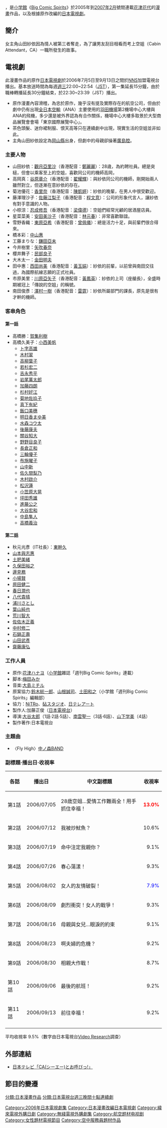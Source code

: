 {{noteTA
|G1=JP Show}}
{{Infobox animanga/Headerofja
|title=空姐真命苦 
|image= 
|size= 
|caption= 
|japanese= CAとお呼びっ!
|english= 
|kana= シーエーとおよびっ
|romaji= 
|genre= [[喜劇|喜劇]]
}}
{{Infobox animanga/Manga
|タイトル=空姐真命苦
|作者=[[花津ハナヨ|花津ハナヨ]]
|作画=
|出版社=[[小学館|小学館]]
|他出版社=
|掲載誌=[[Big_Comic_Spirits|Big Comic Spirits]]
|レーベル=
|発売日=
|開始=2005年
|終了=2007年2月號
|巻数=全4冊
|話数=
|その他=
|インターネット=
}}
{{Infobox animanga/TVDrama
|タイトル=空姐真命苦
|原作=[[花津ハナヨ|花津ハナヨ]]
|監督=大谷太郎、南雲聖一、山下學美
|制作=加藤正俊
|放送局=[[日本電視台|日本電視台]]
|放送開始=2006年7月5日
|放送終了=9月13日
|話数=全11話
|その他=
|コピーライト=
}}
{{Infobox animanga/Cast
|人物=山田紗依<br>高岡真<br>田中惠
|演員=[[觀月亞里沙|觀月亞里沙]]<br>[[谷原章介|谷原章介]]<br>[[西田尚美|西田尚美]]
}}
{{Infobox animanga/Footerofja}}

{{日本作品|空姐真命苦|CAとお呼びっ!|Call me CA!}}，是[[小学館|小学館]]《[[Big_Comic_Spirits|Big Comic Spirits]]》於2005年到[[2007年2月|2007年2月]]號間連載[[花津花代|花津花代]]的[[漫畫|漫畫]]作品，以及根據原作改編的[[日本電視劇|日本電視劇]]。

==簡介==
女主角山田紗依因為情人被第三者奪走，為了讓男友刮目相看而考上空姐（Cabin Attendant，CA）一職所發生的故事。

==電視劇==
{{電視節目信息框
| 名稱       = 空姐真命苦<br><small>{{lang|ja|CAとお呼びっ!}}</small>
| 類型       = [[電視劇|電視劇]]
| 演出       = [[觀月亞里沙|觀月亞里沙]]等
| 主題曲     = [[中ノ森BAND|中ノ森BAND]]〈Fly High〉
| 片頭曲     = 
| 片尾曲     = [[中ノ森BAND|中ノ森BAND]]〈Fly High〉
| 國家       = {{JPN}}
| 語言       = [[日語|日語]]
| 外景       = {{JPN}}
| 每集長     = 54分鐘
| 集數       = 11集
| 執行製片   = 
| 製片人     = 加藤正俊
| 監製   = 
| 副製片人   = 
| 共同製片人 = 
| 編審       = 
| 剪輯       = 
| 電視台     = [[日本電視台|日本電視台]]
| 播出國家    = {{JPN}}
| 開始       = 2006年7月5日
| 結束       = 2006年9月13日
| 官方網站   = http://www.ntv.co.jp/CA/
}}
此漫畫作品的原作[[日本電視劇|日本電視劇]]於2006年7月5日至9月13日之間於[[日本電視網協議會|NNS]]加盟電視台播出。基本放送時間為每週[[週三|週三]]22:00~22:54（[[日本標準時|JST]]），第一集延長15分鐘，由於職棒轉播延長30分鐘結束，於22:30~23:39（JST）播出。

* 原作漫畫內容滑稽，為忠於原作，幾乎沒有提及實際存在的航空公司，但由於劇中仍有出現[[全日本空輸|全日本空輸]]（ANA）主要使用的[[東京國際機場|羽田機場]]第2機場中心大樓與ANA的飛機，多少還是被外界認為有合作關係，機場中心大樓多取景於大型商品展覽會會場「東京國際展覽中心」。
* 茶色頭髮、迷你裙制服、恨天高等只在連續劇中出現，現實生活的空姐並非如此。
*主角山田紗依設定為[[岡山縣|岡山縣]]出身，但劇中的母親卻操著[[關西腔|廣島腔]]。

=== 主要人物 ===
*山田紗依：[[觀月亞里沙|觀月亞里沙]]（香港配音：[[鄭麗麗|鄭麗麗]]）：28歳，為約聘社員。總是突槌，但會以乘客至上的空姐，喜歡同公司的機師高岡，
*高岡真：[[谷原章介|谷原章介]]（香港配音：[[翟耀輝|翟耀輝]]）：與紗依同公司的機師，剛開始兩人雖然對立，但逐漸在意紗依的存在。
*菊池優花：[[香里奈|香里奈]]（香港配音：[[陳凱婷|陳凱婷]]）：紗依的晚輩，在男人中很受歡迎。
*藤澤理沙子：[[佐藤江梨子|佐藤江梨子]]（香港配音：[[程文意|程文意]]）：公司的形象代言人，讓紗依有對手意識的人物。
*小椋涼：[[忍成修吾|忍成修吾]]（香港配音：[[梁偉德|梁偉德]]）：空姐們經常光顧的居酒屋店員。
*星菜菜美：[[安田美沙子|安田美沙子]]（香港配音：[[林元春|林元春]]）：非常喜歡聯誼。
*雪野香織：[[東原亞希|東原亞希]]（香港配音：[[曾佩儀|曾佩儀]]）：總是活力十足，與前輩們很合得來。
*橋本彩：[[中山惠|中山惠]]
*工藤まりな：[[鎌田亞未|鎌田亞未]]
*今井樹里：[[矢吹春奈|矢吹春奈]]
*櫻井舞子：[[民部良子|民部良子]]
*大木太一：[[金田明夫|金田明夫]]
*田中惠：[[西田尚美|西田尚美]]（香港配音：[[黃玉娟|黃玉娟]]）：紗依的前輩，以前曾與南田交往過，為國際航線志願的正式社員。
*市原美里：[[川原亞矢子|川原亞矢子]]（香港配音：[[黃鳳英|黃鳳英]]）：紗依的上司（座艙長），全盛時期被冠上「傳說的空姐」的稱號。
*南田俊彥：[[澤村一樹|澤村一樹]]（香港配音：[[雷霆_(配音員)|雷霆]]）：紗依所屬部門的課長，原先是很有才幹的機師。

=== 客串角色 ===
====第一話====
* 高橋勝：[[賀集利樹|賀集利樹]]
* 高橋久美子：[[小西美帆|小西美帆]]
** [[ト字高雄|ト字高雄]]
** [[木村翠|木村翠]]
** [[高柳葉子|高柳葉子]]
** [[若杉宏二|若杉宏二]]
** [[吉永秀平|吉永秀平]]
** [[岩尾萬太郎|岩尾萬太郎]]
** [[加藤四朗|加藤四朗]]
** [[杉村好江|杉村好江]]
** [[菊地佐玖子|菊地佐玖子]]
** [[真下有紀|真下有紀]]
** [[飯口美穗|飯口美穗]]
** [[明日香まゆ美|明日香まゆ美]]
** [[水森コウ太|水森コウ太]]
** [[後藤康夫_(俳優)|後藤康夫]]
** [[關谷知大|關谷知大]]
** [[野野目良子|野野目良子]]
** [[長倉正和|長倉正和]]
** [[三輪優子|三輪優子]]
** [[布施曜子|布施曜子]]
** [[山中新|山中新]]
** [[佐久間梨乃|佐久間梨乃]]
** [[木村啟介|木村啟介]]
** [[松沢蓮|松沢蓮]]
** [[小笠原大晃|小笠原大晃]]
** [[坪田秀雄|坪田秀雄]]
** [[進藤公之|進藤公之]]
** [[大谷宏和|大谷宏和]]
** [[中島隼人|中島隼人]]
** [[高橋義治|高橋義治]]

====第二話====
* 秋元光彥（IT社長）：[[東幹久|東幹久]]
* [[山本與志惠|山本與志惠]]
* [[土肥美緒|土肥美緒]]
* [[久保田裕之|久保田裕之]]
* [[邊見務|邊見務]]
* [[小場賢|小場賢]]
* [[原田健二|原田健二]]
* [[春日潤也|春日潤也]]
* [[八代貴晴|八代貴晴]]
* [[浦川さとし|浦川さとし]]
* [[葉山純也|葉山純也]]
* [[荒川智大|荒川智大]]
* [[佐佐木正義|佐佐木正義]]
* [[中村修二|中村修二]]
* [[石鍋正壽|石鍋正壽]]
* [[山田武彥|山田武彥]]
* [[齋藤康弘|齋藤康弘]]

=== 工作人員 ===
* 原作:[[花津ハナヨ|花津ハナヨ]]（[[小学館|小学館]]雜誌「週刊Big Comic Spirits」連載）
* 脚本:[[梅田みか|梅田みか]]
* 音楽:[[大島ミチル|大島ミチル]]
* 原案協力:[[鈴木総一郎|鈴木総一郎]]、[[山根誠司|山根誠司]]、[[土田和之|土田和之]]（小学館「週刊Big Comic Spirits」編輯部）
* 協力：[[NiTRo|NiTRo]]、[[砧スタジオ|砧スタジオ]]、[[日テレアート|日テレアート]]
* 製作人:加藤正俊（[[日本電視台|日本電視台]]）
* 導演:[[大谷太郎|大谷太郎]]（1話·2話·5話）、[[南雲聖一|南雲聖一]]（3話·6話）、[[山下学美|山下学美]]（4話）
* 製作著作:日本電視台

=== 主題曲 ===
* 〈Fly High〉[[中ノ森BAND|中ノ森BAND]]

=== 副標題·播出日·收視率 ===
{| class=wikitable border="1"
|-align=center
!各話
!播出日
!中文副標題
!收視率
|-align=center
|第1話
|2006/07/05
|28歳空姐…愛情工作難兩全！用手抓住幸福！
|align=right|<font color="red">'''13.0%'''
|-align=center
|第2話
|2006/07/12
|我被炒魷魚？
|align=right|10.6%
|-align=center
|第3話
|2006/07/19
|命中注定我親你？
|align=right|9.1%
|-align=center
|第4話
|2006/07/26
|春心蕩漾！
|align=right|9.3%
|-align=center
|第5話
|2006/08/02
|女人的友情破裂！
|align=right|<font color="blue">7.9%
|-align=center
|第6話
|2006/08/09
|劇烈衝突！女人的戰爭！
|align=right|9.3%
|-align=center
|第7話
|2006/08/16
|母親與女兒…眼淚的約束
|align=right|9.1%
|-align=center
|第8話
|2006/08/23
|啊夫婦的危機？
|align=right|9.2%
|-align=center
|第9話
|2006/08/30
|相親大作戰！
|align=right|8.7%
|-align=center
|第10話
|2006/09/06
|最後的航班！
|align=right|9.2%
|-align=center
|第11話
|2006/09/13
|前往幸福！
|align=right|9.2%
|-align=center
|}
; 平均收視率 9.5%（數字由日本電視台[[Video_Research|Video Research]]調查）

== 外部連結 ==
* {{ja}}[http://www.ntv.co.jp/CA/ 日本テレビ「CA(シーエー)とお呼びっ!」] {{Wayback|url=http://www.ntv.co.jp/CA/ |date=20201106192926 }}

== 節目的變遷 ==
{{電視節目的變遷|
電視台={{flagicon|Japan}} 日本 [[日本電視台|日本電視台]]|
播放檔次=[[日本電視台週三連續劇|週三連續劇]]|
節目名稱=空姐真命苦<br>（2006.7.5 - 2006.9.13）|
上一節目={{link-ja|戀上芭蕾|プリマダム}}<br>（2006.4.12 - 2006.6.21）|
下一節目=[[14歲媽媽|14歲小媽媽]]<br />（2006.10.11 - 2006.12.20）
}}

{{電視節目的變遷|
電視台={{flagicon|ROC}} 台灣 [[緯來日本台|緯來日本台]]|
播放檔次=週一至週五 晚間22:00至23:00|
節目名稱=空姐真命苦（重播）<br>（2009.2.17 - 2009.3.3）|
上一節目={{link-en|戀上芭蕾|プリマダム}}<br>（2009.02.02 - 2009.2.16）|
下一節目=[[談判尤物|談判尤物]]<br />（2009.3.4 - 2009.3.13）
}}

{{日本電視台週三連續劇}}
{{DEFAULTSORT:CA}}
[[分類:日本漫畫作品|分類:日本漫畫作品]]
[[分類:日本電視台週三晚間十點連續劇|分類:日本電視台週三晚間十點連續劇]]
[[Category:2006年日本電視劇集|Category:2006年日本電視劇集]]
[[Category:日本漫畫改編日本電視劇|Category:日本漫畫改編日本電視劇]]
[[Category:緯來電視外購日劇|Category:緯來電視外購日劇]]
[[Category:無綫電視外購劇集|Category:無綫電視外購劇集]]
[[Category:航空题材电视剧|Category:航空题材电视剧]]
[[Category:女性題材電視節目|Category:女性題材電視節目]]
[[Category:空中服務員題材作品|Category:空中服務員題材作品]]